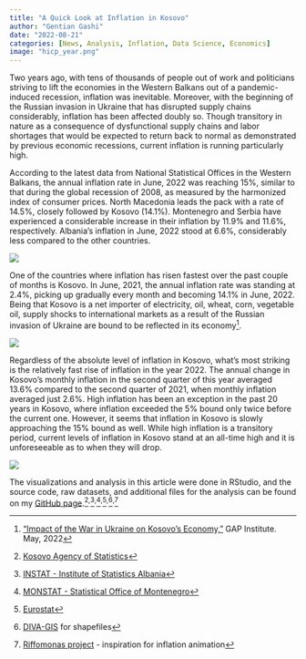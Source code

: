 ```yaml
---
title: "A Quick Look at Inflation in Kosovo"
author: "Gentian Gashi"
date: "2022-08-21"
categories: [News, Analysis, Inflation, Data Science, Economics]
image: "hicp_year.png"
---
```


Two years ago, with tens of thousands of people out of work and politicians striving to lift the economies in the Western Balkans out of a pandemic-induced recession, inflation was inevitable. Moreover, with the beginning of the Russian invasion in Ukraine that has disrupted supply chains considerably, inflation has been affected doubly so. Though transitory in nature as a consequence of dysfunctional supply chains and labor shortages that would be expected to return back to normal as demonstrated by previous economic recessions, current inflation is running particularly high.

According to the latest data from National Statistical Offices in the Western Balkans, the annual inflation rate in June, 2022 was reaching 15%, similar to that during the global recession of 2008, as measured by the harmonized index of consumer prices. North Macedonia leads the pack with a rate of 14.5%, closely followed by Kosovo (14.1%). Montenegro and Serbia have experienced a considerable increase in their inflation by 11.9% and 11.6%, respectively. Albania's inflation in June, 2022 stood at 6.6%, considerably less compared to the other countries.

![](hicp_map.png)

One of the countries where inflation has risen fastest over the past couple of months is Kosovo. In June, 2021, the annual inflation rate was standing at 2.4%, picking up gradually every month and becoming 14.1% in June, 2022. Being that Kosovo is a net importer of electricity, oil, wheat, corn, vegetable oil, supply shocks to international markets as a result of the Russian invasion of Ukraine are bound to be reflected in its economy[^1].

[^1]: ["Impact of the War in Ukraine on Kosovo's Economy,"](https://www.institutigap.org/documents/20407_Impact%20of%20the%20war%20in%20Ukraine%20on%20Kosovos%20Economy.pdf) GAP Institute. May, 2022

![](hicp_year.png)

Regardless of the absolute level of inflation in Kosovo, what's most striking is the relatively fast rise of inflation in the year 2022. The annual change in Kosovo's monthly inflation in the second quarter of this year averaged 13.6% compared to the second quarter of 2021, when monthly inflation averaged just 2.6%. High inflation has been an exception in the past 20 years in Kosovo, where inflation exceeded the 5% bound only twice before the current one. However, it seems that inflation in Kosovo is slowly approaching the 15% bound as well. While high inflation is a transitory period, current levels of inflation in Kosovo stand at an all-time high and it is unforeseeable as to when they will drop.

![](climate_spiral4.gif)

The visualizations and analysis in this article were done in RStudio, and the source code, raw datasets, and additional files for the analysis can be found on my [GitHub page](https://github.com/gentiang/inflation_analysis).[^2]^,^[^3]^,^[^4]^,^[^5]^,^[^6]^,^[^7]

[^2]: [Kosovo Agency of Statistics](https://askdata.rks-gov.net/pxweb/en/ASKdata/ASKdata__Prices__Consumer%20Price%20Index__Monthly%20indicators/)

[^3]: [INSTAT - Institute of Statistics Albania](http://www.instat.gov.al/en/themes/prices/harmonized-index-of-consumer-price/)

[^4]: [MONSTAT - Statistical Office of Montenegro](https://www.monstat.org/eng/page.php?id=27&pageid=27)

[^5]: [Eurostat](https://ec.europa.eu/eurostat/databrowser/bookmark/5694c875-65bb-45df-9c2f-1e369a029881?lang=en)

[^6]: [DIVA-GIS](https://www.diva-gis.org/) for shapefiles

[^7]: [Riffomonas project](https://www.youtube.com/c/RiffomonasProject) - inspiration for inflation animation
